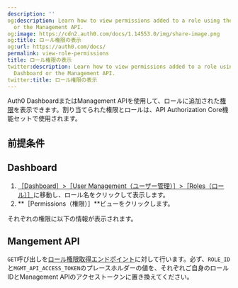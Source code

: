 ```yaml
---
description: ''
og:description: Learn how to view permissions added to a role using the Auth0 Dashboard
  or the Management API.
og:image: https://cdn2.auth0.com/docs/1.14553.0/img/share-image.png
og:title: ロール権限の表示
og:url: https://auth0.com/docs/
permalink: view-role-permissions
title: ロール権限の表示
twitter:description: Learn how to view permissions added to a role using the Auth0
  Dashboard or the Management API.
twitter:title: ロール権限の表示
---
```


Auth0 DashboardまたはManagement APIを使用して、ロールに追加された[権限](/rbac)を表示できます。割り当てられた権限とロールは、API Authorization Core機能セットで使用されます。

## 前提条件



## Dashboard

1. [［Dashboard］>［User Management（ユーザー管理）］>［Roles（ロール）］](%24%7Bmanage_url%7D/#/roles)に移動し、ロール名をクリックして表示します。
2. **［Permissions（権限）］**ビューをクリックします。

それぞれの権限に以下の情報が表示されます。 

## Mangement API

`GET`呼び出しを[ロール権限取得エンドポイント](https://auth0.com/docs/api/management/v2#!/Roles/get_role_permission)に対して行います。必ず、`ROLE_ID`と`MGMT_API_ACCESS_TOKEN`のプレースホルダーの値を、それぞれご自身のロールIDとManagement APIのアクセストークンに置き換えてください。